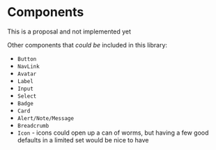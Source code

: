 

# Components

<Note>
  This is a proposal and not implemented yet
</Note>

Other components that *could be* included in this library:

- `Button`
- `NavLink`
- `Avatar`
- `Label`
- `Input`
- `Select`
- `Badge`
- `Card`
- `Alert/Note/Message`
- `Breadcrumb`
- `Icon` - icons could open up a can of worms, but having a few good defaults in a limited set would be nice to have
